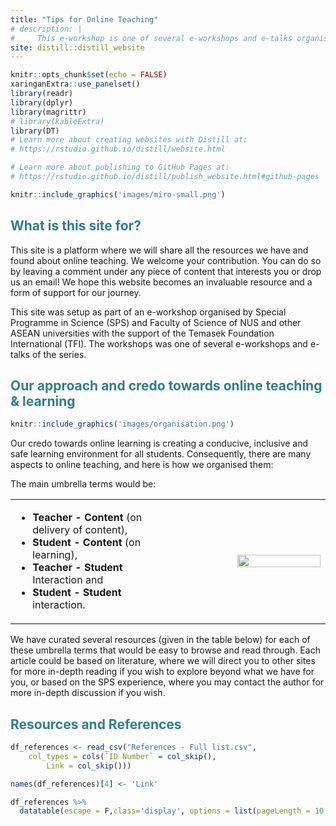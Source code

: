 ```yaml
---
title: "Tips for Online Teaching"
# description: |
#     This e-workshop is one of several e-workshops and e-talks organised by NUS and other ASEAN universities with the support of the Temasek Foundation International.
site: distill::distill_website
---
```


```r
knitr::opts_chunk$set(echo = FALSE)
xaringanExtra::use_panelset()
library(readr)
library(dplyr)
library(magrittr)
# library(kableExtra)
library(DT)
# Learn more about creating websites with Distill at:
# https://rstudio.github.io/distill/website.html

# Learn more about publishing to GitHub Pages at:
# https://rstudio.github.io/distill/publish_website.html#github-pages
```

<style>
h1{color:#096B72;}
h2{color:#096B72;opacity:.85}
.front-img{
opacity:.5
}
</style>

```r
knitr::include_graphics('images/miro-small.png')
```


## What is this site for?

This site is a platform where we will share all the resources we have and found about online teaching. We welcome your contribution. You can do so by leaving a comment under any piece of content that interests you or drop us an email! We hope this website becomes an invaluable resource and a form of support for our journey. 

This site was setup as part of an e-workshop organised by Special Programme in Science (SPS) and Faculty of Science of NUS and other ASEAN universities with the support of the Temasek Foundation International (TFI). The workshops was one of several e-workshops and e-talks of the series.

## Our approach and credo towards online teaching & learning

```r
knitr::include_graphics('images/organisation.png')
```


Our credo towards online learning is creating a conducive, inclusive and safe learning environment for all students. 
Consequently, there are many aspects to online teaching, and here is how we organised them:

The main umbrella terms would be:

<table style="border:none;">
<tr>
<td style="width:50%">
<ul>
<li> **Teacher - Content** (on delivery of content), </li>
<li> **Student - Content** (on learning), </li>
<li> **Teacher - Student** Interaction and </li>
<li> **Student - Student** interaction. </li>
</ul>
</td>
<td style="width:50%;text-align:right;"><img src="images/organisation.png" style="width:75%"></td>
</tr>
</table>

We have curated several resources (given in the table below) for each of these umbrella terms that would be easy to browse and read through. Each article could be based on literature, where we will direct you to other sites for more in-depth reading if you wish to explore beyond what we have for you, or based on the SPS experience, where you may contact the author for more in-depth discussion if you wish. 



## Resources and References

```r
df_references <- read_csv("References - Full list.csv", 
    col_types = cols(`ID Number` = col_skip(), 
        Link = col_skip()))

names(df_references)[4] <- 'Link'

df_references %>%
  datatable(escape = F,class='display', options = list(pageLength = 10, scrollX=T))
```

